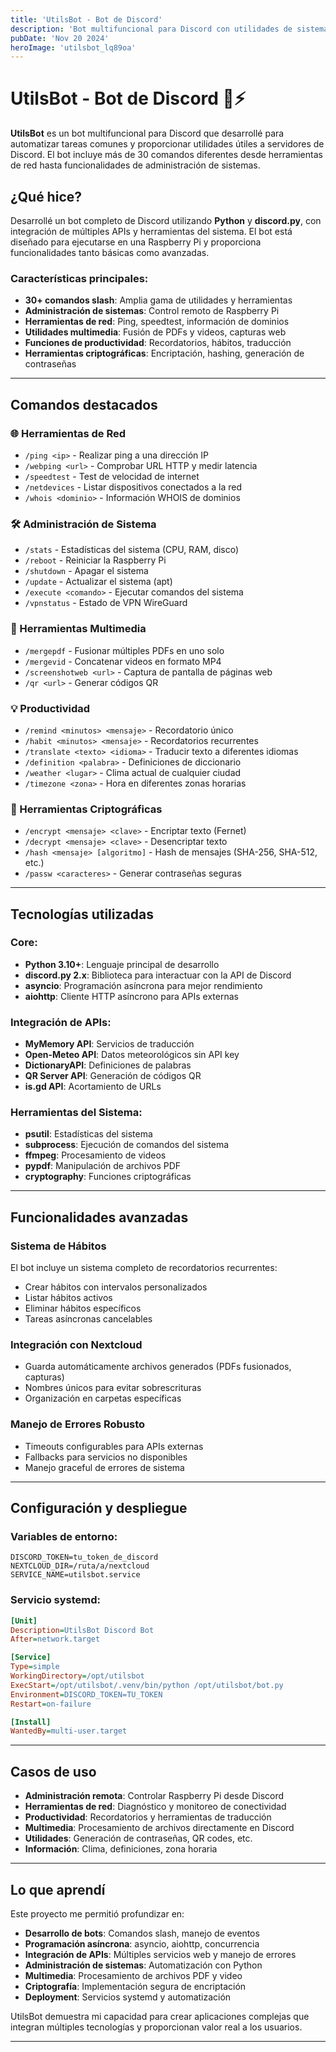 ```yaml
---
title: 'UtilsBot - Bot de Discord'
description: 'Bot multifuncional para Discord con utilidades de sistema y herramientas útiles'
pubDate: 'Nov 20 2024'
heroImage: 'utilsbot_lq89oa'
---
```

# UtilsBot - Bot de Discord 🤖⚡

**UtilsBot** es un bot multifuncional para Discord que desarrollé para automatizar tareas comunes y proporcionar utilidades útiles a servidores de Discord. El bot incluye más de 30 comandos diferentes desde herramientas de red hasta funcionalidades de administración de sistemas.

## ¿Qué hice?

Desarrollé un bot completo de Discord utilizando **Python** y **discord.py**, con integración de múltiples APIs y herramientas del sistema. El bot está diseñado para ejecutarse en una Raspberry Pi y proporciona funcionalidades tanto básicas como avanzadas.

### Características principales:
- **30+ comandos slash**: Amplia gama de utilidades y herramientas
- **Administración de sistemas**: Control remoto de Raspberry Pi
- **Herramientas de red**: Ping, speedtest, información de dominios
- **Utilidades multimedia**: Fusión de PDFs y videos, capturas web
- **Funciones de productividad**: Recordatorios, hábitos, traducción
- **Herramientas criptográficas**: Encriptación, hashing, generación de contraseñas

---

## Comandos destacados

### 🌐 Herramientas de Red
- `/ping <ip>` - Realizar ping a una dirección IP
- `/webping <url>` - Comprobar URL HTTP y medir latencia
- `/speedtest` - Test de velocidad de internet
- `/netdevices` - Listar dispositivos conectados a la red
- `/whois <dominio>` - Información WHOIS de dominios

### 🛠️ Administración de Sistema
- `/stats` - Estadísticas del sistema (CPU, RAM, disco)
- `/reboot` - Reiniciar la Raspberry Pi
- `/shutdown` - Apagar el sistema
- `/update` - Actualizar el sistema (apt)
- `/execute <comando>` - Ejecutar comandos del sistema
- `/vpnstatus` - Estado de VPN WireGuard

### 📁 Herramientas Multimedia
- `/mergepdf` - Fusionar múltiples PDFs en uno solo
- `/mergevid` - Concatenar videos en formato MP4
- `/screenshotweb <url>` - Captura de pantalla de páginas web
- `/qr <url>` - Generar códigos QR

### 💡 Productividad
- `/remind <minutos> <mensaje>` - Recordatorio único
- `/habit <minutos> <mensaje>` - Recordatorios recurrentes
- `/translate <texto> <idioma>` - Traducir texto a diferentes idiomas
- `/definition <palabra>` - Definiciones de diccionario
- `/weather <lugar>` - Clima actual de cualquier ciudad
- `/timezone <zona>` - Hora en diferentes zonas horarias

### 🔐 Herramientas Criptográficas
- `/encrypt <mensaje> <clave>` - Encriptar texto (Fernet)
- `/decrypt <mensaje> <clave>` - Desencriptar texto
- `/hash <mensaje> [algoritmo]` - Hash de mensajes (SHA-256, SHA-512, etc.)
- `/passw <caracteres>` - Generar contraseñas seguras

---

## Tecnologías utilizadas

### Core:
- **Python 3.10+**: Lenguaje principal de desarrollo
- **discord.py 2.x**: Biblioteca para interactuar con la API de Discord
- **asyncio**: Programación asíncrona para mejor rendimiento
- **aiohttp**: Cliente HTTP asíncrono para APIs externas

### Integración de APIs:
- **MyMemory API**: Servicios de traducción
- **Open-Meteo API**: Datos meteorológicos sin API key
- **DictionaryAPI**: Definiciones de palabras
- **QR Server API**: Generación de códigos QR
- **is.gd API**: Acortamiento de URLs

### Herramientas del Sistema:
- **psutil**: Estadísticas del sistema
- **subprocess**: Ejecución de comandos del sistema
- **ffmpeg**: Procesamiento de videos
- **pypdf**: Manipulación de archivos PDF
- **cryptography**: Funciones criptográficas

---

## Funcionalidades avanzadas

### Sistema de Hábitos
El bot incluye un sistema completo de recordatorios recurrentes:
- Crear hábitos con intervalos personalizados
- Listar hábitos activos
- Eliminar hábitos específicos
- Tareas asíncronas cancelables

### Integración con Nextcloud
- Guarda automáticamente archivos generados (PDFs fusionados, capturas)
- Nombres únicos para evitar sobrescrituras
- Organización en carpetas específicas

### Manejo de Errores Robusto
- Timeouts configurables para APIs externas
- Fallbacks para servicios no disponibles
- Manejo graceful de errores de sistema

---

## Configuración y despliegue

### Variables de entorno:
```env
DISCORD_TOKEN=tu_token_de_discord
NEXTCLOUD_DIR=/ruta/a/nextcloud
SERVICE_NAME=utilsbot.service
```

### Servicio systemd:
```ini
[Unit]
Description=UtilsBot Discord Bot
After=network.target

[Service]
Type=simple
WorkingDirectory=/opt/utilsbot
ExecStart=/opt/utilsbot/.venv/bin/python /opt/utilsbot/bot.py
Environment=DISCORD_TOKEN=TU_TOKEN
Restart=on-failure

[Install]
WantedBy=multi-user.target
```

---

## Casos de uso

- **Administración remota**: Controlar Raspberry Pi desde Discord
- **Herramientas de red**: Diagnóstico y monitoreo de conectividad
- **Productividad**: Recordatorios y herramientas de traducción
- **Multimedia**: Procesamiento de archivos directamente en Discord
- **Utilidades**: Generación de contraseñas, QR codes, etc.
- **Información**: Clima, definiciones, zona horaria

---

## Lo que aprendí

Este proyecto me permitió profundizar en:
- **Desarrollo de bots**: Comandos slash, manejo de eventos
- **Programación asíncrona**: asyncio, aiohttp, concurrencia
- **Integración de APIs**: Múltiples servicios web y manejo de errores
- **Administración de sistemas**: Automatización con Python
- **Multimedia**: Procesamiento de archivos PDF y video
- **Criptografía**: Implementación segura de encriptación
- **Deployment**: Servicios systemd y automatización

UtilsBot demuestra mi capacidad para crear aplicaciones complejas que integran múltiples tecnologías y proporcionan valor real a los usuarios.

---

<div style="display: flex; justify-content: center; margin-top: 2rem;">
  <a 
    href="https://github.com/PC0staS/utilsbot" 
    target="_blank"
    style="
      display: flex;
      background-color: #24292e;
      color: #ffffff;
      text-decoration: none;
      padding: 20px 20px;
      border-radius: 5px;
      font-weight: bold;
      transition: background-color 0.3s ease;
      width: 200px;
      height: 40px;
      line-height: 0px;
      margin-bottom: 20px;
      justify-content: center;
      align-items: center;

    "
    onmouseover="this.style.backgroundColor='#444';"
    onmouseout="this.style.backgroundColor='#24292e';"
  >
    <svg 
      viewBox="0 0 16 16" 
      aria-hidden="true" 
      width="40" 
      height="40" 
      fill="currentColor" 
      style="vertical-align: middle; margin-right: 10px;"
    >
      <path
        d="M8 0C3.58 0 0 3.58 0 8c0 3.54 2.29 6.53 5.47 7.59.4.07.55-.17.55-.38 0-.19-.01-.82-.01-1.49-2.01.37-2.53-.49-2.69-.94-.09-.23-.48-.94-.82-1.13-.28-.15-.68-.52-.01-.53.63-.01 1.08.58 1.23.82.72 1.21 1.87.87 2.33.66.07-.52.28-.87.51-1.07-1.78-.2-3.64-.89-3.64-3.95 0-.87.31-1.59.82-2.15-.08-.2-.36-1.02.08-2.12 0 0 .67-.21 2.2.82.64-.18 1.32-.27 2-.27.68 0 1.36.09 2 .27 1.53-1.04 2.2-.82 2.2-.82.44 1.1.16 1.92.08 2.12.51.56.82 1.27.82 2.15 0 3.07-1.87 3.75-3.65 3.95.29.25.54.73.54 1.48 0 1.07-.01 1.93-.01 2.2 0 .21.15.46.55.38A8.012 8.012 0 0 0 16 8c0-4.42-3.58-8-8-8z"
      ></path>
    </svg>
    Ver en GitHub
  </a>
</div>

¡Espero que este proyecto te inspire tanto como a mí me inspiró desarrollarlo! 🚀
